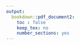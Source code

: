 ```yaml
---
output:
  bookdown::pdf_document2:
    toc : false
    keep_tex: no
    number_sections: yes
---
```



\begin{center}
    \vspace*{\fill}
    To Mary Jane, for your guiding wisdom on loss and change.
    \vspace*{\fill}
\end{center}



